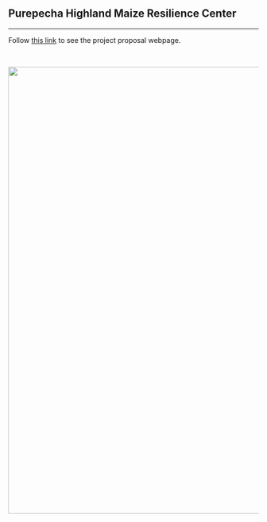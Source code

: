 <!-- break -->
<br>
<br>
<br>
<!-- break -->

## Purepecha Highland Maize Resilience Center 
<hr>


Follow [this link](https://phmrs.carrd.co/) to see the project  proposal webpage.

<br>

<img src="images/patzcuaro.png" style="width: 900px;">

<br>
